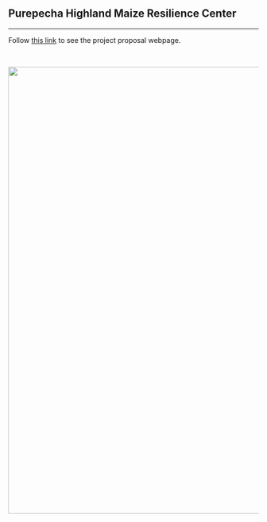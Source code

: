 <!-- break -->
<br>
<br>
<br>
<!-- break -->

## Purepecha Highland Maize Resilience Center 
<hr>


Follow [this link](https://phmrs.carrd.co/) to see the project  proposal webpage.

<br>

<img src="images/patzcuaro.png" style="width: 900px;">

<br>
